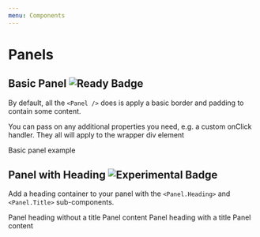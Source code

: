 ```yaml
---
menu: Components
---
```



# Panels

## Basic Panel ![Ready Badge](https://img.shields.io/badge/component-ready-green.svg#badge)

By default, all the `<Panel />` does is apply a basic border and padding to contain some content.

You can pass on any additional properties you need, e.g. a custom onClick handler.
They all will apply to the wrapper div element

<Playground>
  <Panel>
    <Panel.Body>Basic panel example</Panel.Body>
  </Panel>
</Playground>

## Panel with Heading ![Experimental Badge](https://img.shields.io/badge/component-experimental-blue.svg#badge)

Add a heading container to your panel with the `<Panel.Heading>` and `<Panel.Title>` sub-components.

<Playground>
  <Panel>
    <Panel.Heading>Panel heading without a title</Panel.Heading>
    <Panel.Body>Panel content</Panel.Body>
  </Panel>
  <Panel>
    <Panel.Heading>
      <Panel.Title componentClass="h3">Panel heading with a title</Panel.Title>
    </Panel.Heading>
    <Panel.Body>Panel content</Panel.Body>
  </Panel>
</Playground>

<!--
## Panel with Footer ![Experimental Badge](https://img.shields.io/badge/component-experimental-blue.svg#badge)

Pass buttons or secondary text in the `<Panel.Footer>` sub-component.

<Playground>
  <Panel>
    <Panel.Body>Panel content</Panel.Body>
    <Panel.Footer>Panel footer</Panel.Footer>
  </Panel>
</Playground>
## Contextual Panels

Make a panel more meaningful to a particular context by adding a `bsStyle` prop

<Playground>
  <Panel bsStyle="primary">
    <Panel.Heading>
      <Panel.Title componentClass="h3">Panel heading</Panel.Title>
    </Panel.Heading>
    <Panel.Body>Panel Primary</Panel.Body>
  </Panel>

<Panel bsStyle="success">
  <Panel.Heading>
    <Panel.Title componentClass="h3">Panel heading</Panel.Title>
  </Panel.Heading>
  <Panel.Body>Panel Success</Panel.Body>
</Panel>

<Panel bsStyle="info">
  <Panel.Heading>
    <Panel.Title componentClass="h3">Panel heading</Panel.Title>
  </Panel.Heading>
  <Panel.Body>Panel Info</Panel.Body>
</Panel>

<Panel bsStyle="warning">
  <Panel.Heading>
    <Panel.Title componentClass="h3">Panel heading</Panel.Title>
  </Panel.Heading>
  <Panel.Body>Panel warning</Panel.Body>
</Panel>

  <Panel bsStyle="danger">
    <Panel.Heading>
      <Panel.Title componentClass="h3">Panel heading</Panel.Title>
    </Panel.Heading>
    <Panel.Body>Panel danger</Panel.Body>
  </Panel>
</Playground>

## Controlled Panels

PanelGroups can be controlled by a parent component. The `activeKey` prop dictates which panel is open.

<Playground>
  {() => {
    class ControlledPanelGroup extends React.Component {
      constructor(props, context) {
        super(props, context);

        this.handleSelect = this.handleSelect.bind(this);

        this.state = {
          activeKey: '1'
        };
      }

      handleSelect(activeKey) {
        this.setState({ activeKey });
      }

      render() {
        return (
          <PanelGroup
            accordion
            id="accordion-controlled-example"
            activeKey={this.state.activeKey}
            onSelect={this.handleSelect}
          >
            <Panel eventKey="1">
              <Panel.Heading>
                <Panel.Title toggle>Panel heading 1</Panel.Title>
              </Panel.Heading>
              <Panel.Body collapsible>Panel content 1</Panel.Body>
            </Panel>
            <Panel eventKey="2">
              <Panel.Heading>
                <Panel.Title toggle>Panel heading 2</Panel.Title>
              </Panel.Heading>
              <Panel.Body collapsible>Panel content 2</Panel.Body>
            </Panel>
          </PanelGroup>
        );
      }
    }
    return <ControlledPanelGroup />

}}

</Playground>

## Uncontrolled Panels

PanelGroups can also be uncontrolled where they manage their own state.
The `defaultActiveKey` prop dictates which panel is open when initially.

<Playground>
  <PanelGroup
    accordion
    id="accordion-uncontrolled-example"
    defaultActiveKey="2"
  >
    <Panel eventKey="1">
      <Panel.Heading>
        <Panel.Title toggle>Panel heading 1</Panel.Title>
      </Panel.Heading>
      <Panel.Body collapsible>Panel content 1</Panel.Body>
    </Panel>
    <Panel eventKey="2">
      <Panel.Heading>
        <Panel.Title toggle>Panel heading 2</Panel.Title>
      </Panel.Heading>
      <Panel.Body collapsible>Panel content 2</Panel.Body>
    </Panel>
  </PanelGroup>
</Playground>

## Collapsible Panel

<Playground>
  {() => {
    class CollapsiblePanel extends React.Component {
      constructor(props, context) {
        super(props, context);

        this.state = {
          open: true
        };
      }

      render() {
        return (
          <div>
            <Button onClick={() => this.setState({ open: !this.state.open })}>
              Click to toggle
            </Button>
            <br />
            <Panel id="collapsible-panel-example-1" expanded={this.state.open} onToggle={() => {}}>
              <Panel.Collapse>
                <Panel.Body>
                  Panel Content
                </Panel.Body>
              </Panel.Collapse>
            </Panel>

            <p>You can also make the Panel heading toggle the collapse.</p>

            <Panel id="collapsible-panel-example-2" defaultExpanded>
              <Panel.Heading>
                <Panel.Title toggle>
                  Title that functions as a collapse toggle
                </Panel.Title>
              </Panel.Heading>
              <Panel.Collapse>
                <Panel.Body>
                  Panel Content - Toggle title
                </Panel.Body>
              </Panel.Collapse>
            </Panel>

            <p>Or use a Panel.Toggle component to customize</p>

            <Panel id="collapsible-panel-example-3" defaultExpanded>
              <Panel.Heading>
                <Panel.Title>Title that functions as a collapse toggle</Panel.Title>
                <Panel.Toggle componentClass="a">My own toggle</Panel.Toggle>
              </Panel.Heading>
              <Panel.Collapse>
                <Panel.Body>
                  Panel Content - Panel.Toggle
                </Panel.Body>
              </Panel.Collapse>
            </Panel>
          </div>
        );
      }
    }

    return (<CollapsiblePanel />);

}}

</Playground>

## PanelGroup Accordions

Use `<PanelGroup accordion />` to create an accordion style collapsing Panel set.

<Playground>
  <PanelGroup accordion id="accordion-example">
    <Panel eventKey="1">
      <Panel.Heading>
        <Panel.Title toggle>Collapsible Group Item #1</Panel.Title>
      </Panel.Heading>
      <Panel.Body collapsible>Panel Content 1</Panel.Body>
    </Panel>
    <Panel eventKey="2">
      <Panel.Heading>
        <Panel.Title toggle>Collapsible Group Item #2</Panel.Title>
      </Panel.Heading>
      <Panel.Body collapsible>Panel Content 2</Panel.Body>
    </Panel>
    <Panel eventKey="3">
      <Panel.Heading>
        <Panel.Title toggle>Collapsible Group Item #3</Panel.Title>
      </Panel.Heading>
      <Panel.Body collapsible>Panel Content 3</Panel.Body>
    </Panel>
  </PanelGroup>
</Playground>

-->
